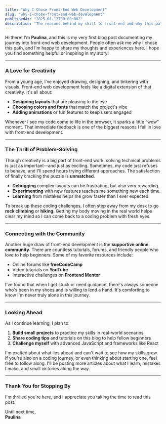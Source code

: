 ```yaml
---
title: "Why I Chose Front-End Web Development"
slug: "why-i-chose-front-end-web-development"
publishedAt: "2025-01-12T00:00:00Z"
description: "The reasons behind my shift to front-end and why this path excites me."
---
```


Hi there! I'm **Paulina**, and this is my very first blog post documenting my journey into front-end web development. People often ask me why I chose this path, and I'm happy to share my thoughts and experiences here. I hope you find something helpful or inspiring in my story!

<hr class="my-8 bg-neutral-200 dark:bg-neutral-700" />

### A Love for Creativity

From a young age, I've enjoyed drawing, designing, and tinkering with visuals. Front-end web development feels like a digital extension of that creativity. It's all about:

- **Designing layouts** that are pleasing to the eye
- **Choosing colors and fonts** that match the project's vibe
- **Adding animations** or fun features to keep users engaged

Whenever I see my code come to life in the browser, it sparks a little “wow” moment. That immediate feedback is one of the biggest reasons I fell in love with front-end development.

<hr class="bg-neutral-200 dark:bg-neutral-700" />

### The Thrill of Problem-Solving

Though creativity is a big part of front-end work, solving technical problems is just as important—and just as exciting. Sometimes, my code just refuses to behave, and I'll spend hours trying different approaches. The satisfaction of finally cracking the puzzle is **unmatched**.

- **Debugging** complex layouts can be frustrating, but also very rewarding.
- **Experimenting** with new features teaches me something new each time.
- **Learning** from mistakes helps me grow faster than I ever expected.

To break up these coding challenges, I often step away from my desk to go **rock climbing** or **hiking**. Getting my body moving in the real world helps clear my mind so I can come back to a coding problem with fresh eyes.

<hr class="bg-neutral-200 dark:bg-neutral-700" />

### Connecting with the Community

Another huge draw of front-end development is the **supportive online community**. There are countless tutorials, forums, and friendly people who love to help beginners. Some of my favorite resources include:

- Online forums like **freeCodeCamp**
- Video tutorials on **YouTube**
- Interactive challenges on **Frontend Mentor**

I've found that when I get stuck or need guidance, there's always someone who's been in my shoes and is willing to lend a hand. It's comforting to know I'm never truly alone in this journey.

<hr class="bg-neutral-200 dark:bg-neutral-700" />

### Looking Ahead

As I continue learning, I plan to:

1. **Build small projects** to practice my skills in real-world scenarios
2. **Share coding tips** and tutorials on this blog to help fellow beginners
3. **Challenge myself** with advanced JavaScript and frameworks like React

I'm excited about what lies ahead and can't wait to see how my skills grow. If you're also on a coding journey, or even thinking about starting one, feel free to follow along. I'll be posting more articles about what I learn, mistakes I make, and small victories along the way.

<hr class="bg-neutral-200 dark:bg-neutral-700" />

### Thank You for Stopping By

I'm thrilled you're here, and I appreciate you taking the time to read this post.

Until next time,  
**Paulina**
